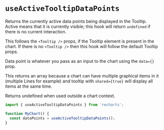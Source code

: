 
<Meta of={ComponentStories} />

# `useActiveTooltipDataPoints`

Returns the currently active data points being displayed in the Tooltip.
Active means that it is currently visible; this hook will return `undefined` if there is no current interaction.

This follows the `<Tooltip />` props, if the Tooltip element is present in the chart.
If there is no `<Tooltip />` then this hook will follow the default Tooltip props.

Data point is whatever you pass as an input to the chart using the `data={}` prop.

This returns an array because a chart can have multiple graphical items in it (multiple Lines for example)
and tooltip with `shared={true}` will display all items at the same time.

Returns undefined when used outside a chart context.

```jsx
import { useActiveTooltipDataPoints } from 'recharts';

function MyChart() {
  const dataPoints = useActiveTooltipDataPoints();
}
```
